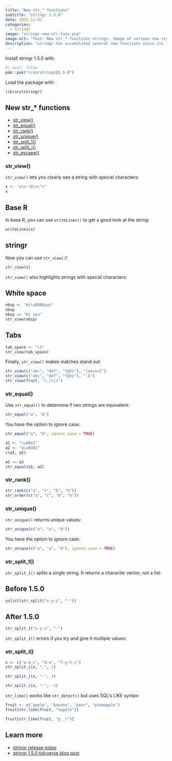 ```yaml
---
title: "New str_* functions"
subtitle: "stringr 1.5.0"
date: 2022-12-02
categories:
  - stringr
image: "stringr-new-str-funs.png"
image-alt: "Text: New str_* functions stringr. Image of various new stringr functions."
description: "stringr has accumulated several new functions since its last release three years ago."
---
```


Install stringr 1.5.0 with:

```r
#| eval: false
pak::pak("cran/stringr@1.5.0")
```

Load the package with:

```r
library(stringr)
```

## New str_* functions

* [str_view()](#str_view)
* [str_equal()](#str_equal)
* [str_rank()](#str_rank)
* [str_unique()](#str_unique)
* [str_split_1()](#str_split_1)
* [str_split_i()](str_split_i)
* [str_escape()](str_escape) 

### str_view()

`str_view()` lets you clearly see a string with special characters:

```r
x <- "a\n'\b\n\"c"
x
```

::: {.panel-tabset}

## Base R

In base R, you can use `writeLines()` to get a good look at the string:

```r
writeLines(x)
```

## stringr
Now you can use `str_view()`!

```r
str_view(x)
```

:::

`str_view()` also highlights strings with special characters:

::: {.panel-tabset}

## White space

```r
nbsp <- "Hi\u00A0you"
nbsp
nbsp == "Hi you"
str_view(nbsp)
```

## Tabs

```r
tab_space <- "\t"
str_view(tab_space)
```

:::

Finally, `str_view()` makes matches stand out:

```r
str_view(c("abc", "def", "fghi"), "[aeiou]")
str_view(c("abc", "def", "fghi"), ".$")
str_view(fruit, "(.)\\1")
```

### str_equal()

Use `str_equal()` to determine if two strings are equivalent:

```r
str_equal("a", "A")
```

You have the option to ignore case:

```r
str_equal("a", "A", ignore_case = TRUE)
```

```r
a1 <- "\u00e1"
a2 <- "a\u0301"
c(a1, a2)

a1 == a2
str_equal(a1, a2)
```

### str_rank()

```r
str_rank(c("a", "c", "b", "b"))
str_order(c("a", "c", "b", "b"))
```

### str_unique()

`str_unique()` returns unique values:

```r
str_unique(c("a", "a", "A"))
```

You have the option to ignore case:

```r
str_unique(c("a", "a", "A"), ignore_case = TRUE)
```

### str_split_1() 

`str_split_1()` splits a single string. It returns a character vector, not a list:

::: {.panel-tabset}

## Before 1.5.0
```r
unlist(str_split("x-y-z", "-"))
```

## After 1.5.0

```r
str_split_1("x-y-z", "-")
```

:::

`str_split_1()` errors if you try and give it multiple values:

### str_split_i()

```r
x <- c("a-b-c", "d-e", "f-g-h-i")
str_split_i(x, "-", 2)

str_split_i(x, "-", 4)

str_split_i(x, "-", -1)
```

`str_like()` works like `str_detect()` but uses SQL’s LIKE syntax:
 
```r
fruit <- c("apple", "banana", "pear", "pineapple")
fruit[str_like(fruit, "%apple")]

fruit[str_like(fruit, "p__r")]
```

## Learn more

* [stringr release notes](https://stringr.tidyverse.org/news/index.html)
* [stringr 1.5.0 tidyverse blog post](https://www.tidyverse.org/blog/2022/12/stringr-1-5-0/)
